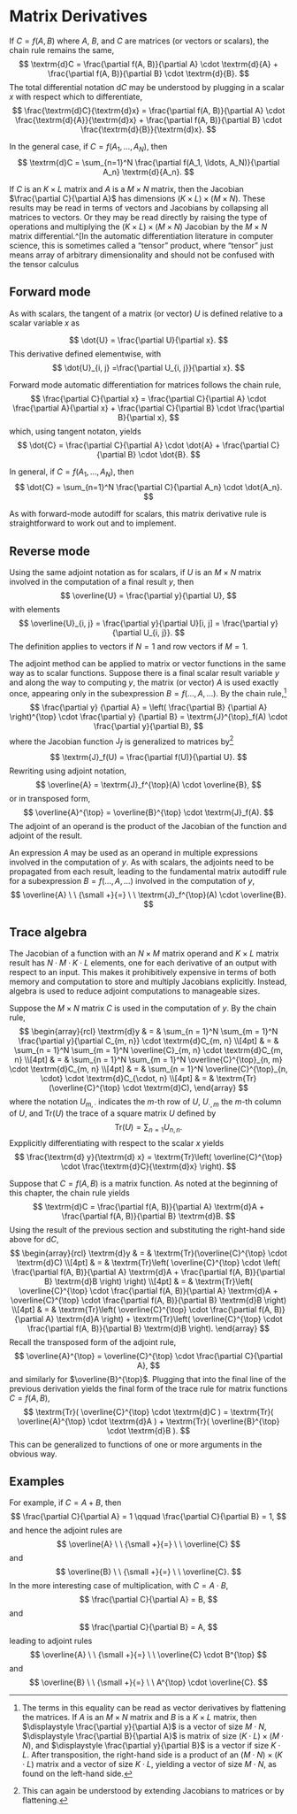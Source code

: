 # Matrix Derivatives

If $C = f(A, B)$ where $A,$ $B,$ and $C$ are matrices (or vectors or scalars),
the chain rule remains the same,
$$
\textrm{d}C
= \frac{\partial f(A, B)}{\partial A} \cdot \textrm{d}{A}
  + \frac{\partial f(A, B)}{\partial B} \cdot \textrm{d}{B}.
$$
The total differential notation $\textrm{d}C$ may be understood by
plugging in a scalar $x$ with respect which to differentiate,
$$
\frac{\textrm{d}C}{\textrm{d}x}
= \frac{\partial f(A, B)}{\partial A} \cdot \frac{\textrm{d}{A}}{\textrm{d}x}
  + \frac{\partial f(A, B)}{\partial B} \cdot \frac{\textrm{d}{B}}{\textrm{d}x}.
$$

In the general case, if $C = f(A_1, \ldots, A_N),$ then
$$
\textrm{d}C
= \sum_{n=1}^N \frac{\partial f(A_1, \ldots, A_N)}{\partial A_n} \textrm{d}{A_n}.
$$

If $C$ is an $K \times L$ matrix and $A$ is a $M \times N$ matrix,
then the Jacobian $\frac{\partial C}{\partial A}$ has dimensions $(K
\times L) \times (M \times N).$ These results may be read in terms of
vectors and Jacobians by collapsing all matrices to vectors.  Or they
may be read directly by raising the type of operations and multiplying
the $(K \times L) \times (M \times N)$ Jacobian by the $M \times N$
matrix differential.^[In the automatic differentiation literature in
computer science, this is sometimes called a "tensor" product, where
"tensor" just means array of arbitrary dimensionality and should not
be confused with the tensor calculus



## Forward mode

As with scalars, the tangent of a matrix (or vector) $U$ is defined
relative to a scalar variable $x$ as

$$
\dot{U} = \frac{\partial U}{\partial x}.
$$
This derivative defined elementwise, with
$$
\dot{U}_{i, j} =\frac{\partial U_{i, j}}{\partial x}.
$$

Forward mode automatic differentiation for matrices follows the chain
rule,
$$
\frac{\partial C}{\partial x}
= \frac{\partial C}{\partial A} \cdot \frac{\partial A}{\partial x}
  + \frac{\partial C}{\partial B} \cdot \frac{\partial B}{\partial x},
$$
which, using tangent notaton, yields
$$
\dot{C}
= \frac{\partial C}{\partial A} \cdot \dot{A}
  + \frac{\partial C}{\partial B} \cdot \dot{B}.
$$

In general, if $C =
f(A_1, \ldots, A_N),$ then
$$
\dot{C} = \sum_{n=1}^N \frac{\partial C}{\partial A_n} \cdot
\dot{A_n}.
$$

As with forward-mode autodiff for scalars, this matrix derivative rule is
straightforward to work out and to implement.



## Reverse mode

Using the same adjoint notation as for scalars, if $U$ is an $M \times
N$ matrix involved in the computation of a final result $y$, then
$$
\overline{U} = \frac{\partial y}{\partial U},
$$
with elements
$$
\overline{U}_{i, j}
= \frac{\partial y}{\partial U}[i, j]
= \frac{\partial y}{\partial U_{i, j}}.
$$
The definition applies to vectors if $N = 1$ and row vectors if $M =
1.$

The adjoint method can be applied to matrix or vector functions in the
same way as to scalar functions.  Suppose there is a final scalar
result variable $y$ and along the way to computing $y$, the matrix (or
vector) $A$ is used exactly once, appearing only in the subexpression
$B = f(\ldots, A, \ldots).$ By the chain rule,^[The terms in this
equality can be read as vector derivatives by flattening the matrices.
If $A$ is an $M \times N$ matrix and $B$ is a $K \times L$ matrix,
then $\displaystyle \frac{\partial y}{\partial A}$ is a vector of size
$M \cdot N$, $\displaystyle \frac{\partial B}{\partial A}$ is matrix
of size $(K \cdot L) \times (M \cdot N),$ and $\displaystyle
\frac{\partial y}{\partial B}$ is a vector if size $K \cdot L$.  After
transposition, the right-hand side is a product of an $(M \cdot N)
\times (K \cdot L)$ matrix and a vector of size $K \cdot L$, yielding
a vector of size $M \cdot N,$ as found on the left-hand side.]
$$
\frac{\partial y}
     {\partial A}
= \left(
    \frac{\partial B}
         {\partial A}
   \right)^{\top}
   \cdot
   \frac{\partial y}
        {\partial B}
= \textrm{J}^{\top}_f(A) \cdot \frac{\partial y}{\partial B},
$$
where the Jacobian function $\textrm{J}_f$ is generalized to matrices
by^[This can again be understood by extending Jacobians to matrices or
by flattening.]
$$
\textrm{J}_f(U) = \frac{\partial f(U)}{\partial U}.
$$
Rewriting using adjoint notation,
$$
\overline{A}
= \textrm{J}_f^{\top}(A) \cdot \overline{B},
$$
or in transposed form,
$$
\overline{A}^{\top}
= \overline{B}^{\top} \cdot \textrm{J}_f(A).
$$
The adjoint of an operand is the product of the Jacobian of the
function and adjoint of the result.

An expression $A$ may be used as an operand in multiple expressions
involved in the computation of $y.$ As with scalars, the adjoints need
to be propagated from each result, leading to the fundamental matrix
autodiff rule for a subexpression $B = f(\ldots, A, \ldots)$ involved
in the computation of $y,$
$$
\overline{A}
\ \ {\small +}{=} \ \
\textrm{J}_f^{\top}(A) \cdot \overline{B}.
$$

## Trace algebra

The Jacobian of a function with an $N \times M$ matrix operand and $K
\times L$ matrix result has $N \cdot M \cdot K \cdot L$ elements, one
for each derivative of an output with respect to an input.  This
makes it prohibitively expensive in terms of both memory and
computation to store and multiply Jacobians explicitly.  Instead,
algebra is used to reduce adjoint computations to manageable sizes.

Suppose the $M \times N$ matrix $C$ is used in the computation of
$y$.  By the chain rule,
$$
\begin{array}{rcl}
\textrm{d}y
& = & \sum_{n = 1}^N \sum_{m = 1}^N
        \frac{\partial y}{\partial C_{m, n}} \cdot \textrm{d}C_{m, n}
\\[4pt]
& = & \sum_{n = 1}^N \sum_{m = 1}^N
        \overline{C}_{m, n} \cdot \textrm{d}C_{m, n}
\\[4pt]
& = & \sum_{n = 1}^N \sum_{m = 1}^N
        \overline{C}^{\top}_{n, m} \cdot \textrm{d}C_{m, n}
\\[4pt]
& = & \sum_{n = 1}^N
        \overline{C}^{\top}_{n, \cdot} \cdot \textrm{d}C_{\cdot, n}
\\[4pt]
& = & \textrm{Tr}(\overline{C}^{\top} \cdot \textrm{d}C),
\end{array}
$$
where the notation $U_{m, \cdot}$ indicates the $m$-th row of $U$,
$U_{\cdot, m}$ the $m$-th column of $U$, and $\textrm{Tr}(U)$ the
trace of a square matrix $U$ defined by
$$
\textrm{Tr}(U) = \sum_{n = 1} U_{n, n}.
$$
Expplicitly differentiating with respect to the scalar $x$ yields
$$
\frac{\textrm{d} y}{\textrm{d} x}
= \textrm{Tr}\left(
    \overline{C}^{\top}
    \cdot \frac{\textrm{d}C}{\textrm{d}x}
  \right).
$$

Suppose that $C = f(A, B)$ is a matrix function.  As noted at the
beginning of this chapter, the chain rule yields
$$
\textrm{d}C
= \frac{\partial f(A, B)}{\partial A} \textrm{d}A
  + \frac{\partial f(A, B)}{\partial B} \textrm{d}B.
$$
Using the result of the previous section and substituting the
right-hand side above for $\textrm{d}C$,
$$
\begin{array}{rcl}
\textrm{d}y
& = & \textrm{Tr}(\overline{C}^{\top} \cdot \textrm{d}C)
\\[4pt]
& = &
\textrm{Tr}\left(
  \overline{C}^{\top}
  \cdot \left( \frac{\partial f(A, B)}{\partial A} \textrm{d}A
               + \frac{\partial f(A, B)}{\partial B} \textrm{d}B
        \right)
\right)
\\[4pt]
& = &
\textrm{Tr}\left(
\overline{C}^{\top}
  \cdot \frac{\partial f(A, B)}{\partial A} \textrm{d}A
+
\overline{C}^{\top}
  \cdot \frac{\partial f(A, B)}{\partial B} \textrm{d}B
\right)
\\[4pt]
& = &
\textrm{Tr}\left(
  \overline{C}^{\top}
  \cdot \frac{\partial f(A, B)}{\partial A} \textrm{d}A
\right)
+ \textrm{Tr}\left(
  \overline{C}^{\top}
  \cdot \frac{\partial f(A, B)}{\partial B} \textrm{d}B
\right).
\end{array}
$$
Recall the transposed form of the adjoint rule,
$$
\overline{A}^{\top}
= \overline{C}^{\top}
  \cdot \frac{\partial C}{\partial A},
$$
and similarly for $\overline{B}^{\top}$.  Plugging that into the final
line of the previous derivation yields the final form of the
trace rule for matrix functions $C = f(A, B),$
$$
\textrm{Tr}( \overline{C}^{\top} \cdot \textrm{d}C )
=
\textrm{Tr}( \overline{A}^{\top} \cdot \textrm{d}A )
+ \textrm{Tr}( \overline{B}^{\top} \cdot \textrm{d}B ).
$$
This can be generalized to functions of one or more arguments in the
obvious way.


## Examples

For example, if $C = A + B$, then
$$
\frac{\partial C}{\partial A} = 1
\qquad
\frac{\partial C}{\partial B} = 1,
$$
and hence the adjoint rules are
$$
\overline{A} \ \ {\small +}{=} \ \ \overline{C}
$$
and
$$
\overline{B} \ \ {\small +}{=} \ \ \overline{C}.
$$
In the more interesting case of multiplication, with $C = A \cdot B$,
$$
\frac{\partial C}{\partial A} = B,
$$
and
$$
\frac{\partial C}{\partial B} = A,
$$
leading to adjoint rules
$$
\overline{A}  \ \ {\small +}{=} \ \ \overline{C} \cdot B^{\top}
$$
and
$$
\overline{B}  \ \ {\small +}{=} \ \ A^{\top} \cdot \overline{C}.
$$

